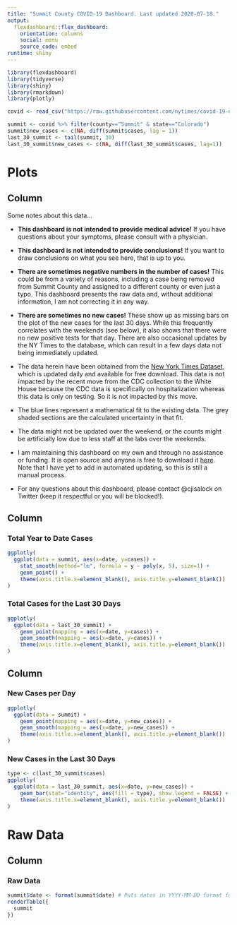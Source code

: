 ```yaml
---
title: "Summit County COVID-19 Dashboard. Last updated 2020-07-18."
output: 
  flexdashboard::flex_dashboard:
    orientation: columns
    social: menu
    source_code: embed
runtime: shiny
---
```


```r
library(flexdashboard)
library(tidyverse)
library(shiny)
library(rmarkdown)
library(plotly)

covid <- read_csv("https://raw.githubusercontent.com/nytimes/covid-19-data/master/us-counties.csv")

summit <- covid %>% filter(county=="Summit" & state=="Colorado")
summit$new_cases <- c(NA, diff(summit$cases, lag = 1))
last_30_summit <- tail(summit, 30)
last_30_summit$new_cases <- c(NA, diff(last_30_summit$cases, lag=1))
```

Plots
=====================================
Column {.sidebar}
-----------------------------------------------------------------------
Some notes about this data...

- __This dashboard is not intended to provide medical advice!__  If you have questions about your symptoms, please consult with a physician.

- __This dashboard is not intended to provide conclusions!__  If you want to draw conclusions on what you see here, that is up to you.

- __There are sometimes negative numbers in the number of cases!__  This could be from a variety of reasons, including a case being removed from Summit County and assigned to a different county or even just a typo.  This dashboard presents the raw data and, without additional information, I am not correcting it in any way.

- __There are sometimes no new cases!__  These show up as missing bars on the plot of the new cases for the last 30 days. While this frequently correlates with the weekends (see below), it also shows that there were no new positive tests for that day.  There are also occasional updates by the NY Times to the database, which can result in a few days data not being immediately updated.

- The data herein have been obtained from the [New York Times Dataset](https://raw.githubusercontent.com/nytimes/covid-19-data/master/us-counties.csv), which is updated daily and available for free download.  This data is not impacted by the recent move from the CDC collection to the White House because the CDC data is specifically on hospitalization whereas this data is only on testing.  So it is not impacted by this move.

- The blue lines represent a mathematical fit to the existing data. The grey shaded sections are the calculated uncertainty in that fit.

- The data might not be updated over the weekend, or the counts might be artificially low due to less staff at the labs over the weekends.

- I am maintaining this dashboard on my own and through no assistance or funding. It is open source and anyone is free to download it [here](https://github.com/cj2001/summit_county_covid).  Note that I have yet to add in automated updating, so this is still a manual process.

- For any questions about this dashboard, please contact @cjisalock on Twitter (keep it respectful or you will be blocked!).

Column 
-----------------------------------------------------------------------

### Total Year to Date Cases

```r
ggplotly(
  ggplot(data = summit, aes(x=date, y=cases)) +
    stat_smooth(method="lm", formula = y ~ poly(x, 5), size=1) + 
    geom_point() +
    theme(axis.title.x=element_blank(), axis.title.y=element_blank())
)
```


### Total Cases for the Last 30 Days

```r
ggplotly(
  ggplot(data = last_30_summit) + 
    geom_point(mapping = aes(x=date, y=cases)) + 
    geom_smooth(mapping = aes(x=date, y=cases)) +
    theme(axis.title.x=element_blank(), axis.title.y=element_blank())
)
```

Column 
-----------------------------------------------------------------------

### New Cases per Day

```r
ggplotly(
  ggplot(data = summit) + 
    geom_point(mapping = aes(x=date, y=new_cases)) + 
    geom_smooth(mapping = aes(x=date, y=new_cases)) +
    theme(axis.title.x=element_blank(), axis.title.y=element_blank())
)
```

### New Cases in the Last 30 Days

```r
type <- c(last_30_summit$cases)
ggplotly(
  ggplot(data = last_30_summit, aes(x=date, y=new_cases)) +
    geom_bar(stat="identity", aes(fill = type), show.legend = FALSE) +
    theme(axis.title.x=element_blank(), axis.title.y=element_blank())
)
```

Raw Data
=====================================
Column 
-----------------------------------------------------------------------
### Raw Data

```r
summit$date <- format(summit$date) # Puts dates in YYYY-MM-DD format for table
renderTable({
  summit
})
```